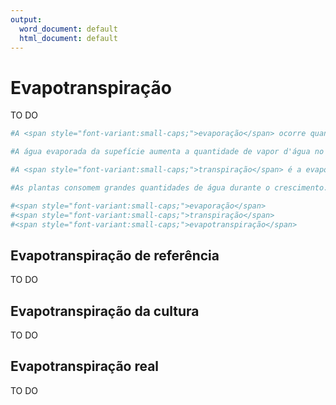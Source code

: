 ---
output:
  word_document: default
  html_document: default
---
# Evapotranspiração {#evapo}


TO DO

```{r, include = FALSE}
#A <span style="font-variant:small-caps;">evaporação</span> ocorre quando uma superfície úmida está exposta a ar relativamente mais seco. Quando parcelas de ar movem-se sobre a superfície elas carregam umidade daquela superfície.

#A água evaporada da supefície aumenta a quantidade de vapor d'água no ar. Quando o ar está saturado com vapor d'água a evaporação cessa. 

#A <span style="font-variant:small-caps;">transpiração</span> é a evaporação da água das folhas das plantas quanto esta move-se do solo, através das plantas e através das folhas para o ar. 

#As plantas consomem grandes quantidades de água durante o crescimento. Um lavoura de milho de 4000 m^2^ pode consumir 10000-15000 litros de água (2,5 - 3.75 mm) em um dia. Uma árvore sem restrição hídrica pode transpirar 100-150 litros por dia. Os processos meteorológicos próximo a superfície controlam a <span style="font-variant:small-caps;">evaporação</span> e <span style="font-variant:small-caps;">transpiração</span>. A <span style="font-variant:small-caps;">transpiração</span> é também regulada pela fisiologia das plantas. Quando as plantas cobrem uma pequena porção do solo a evaporação do solo é o fluxo dominante. A <span style="font-variant:small-caps;">transpiração</span> torna-se mais importante com o aumento da cobertura de área das plantas aumenta. Entretanto é dificil distinguir <span style="font-variant:small-caps;">evaporação</span> de <span style="font-variant:small-caps;">transpiração</span> e os dois termos são frequentemente combinados em <span style="font-variant:small-caps;">evapotranspiração</span>.

#<span style="font-variant:small-caps;">evaporação</span>
#<span style="font-variant:small-caps;">transpiração</span>
#<span style="font-variant:small-caps;">evapotranspiração</span>
```



## Evapotranspiração de referência

TO DO

## Evapotranspiração da cultura

TO DO

## Evapotranspiração real

TO DO
